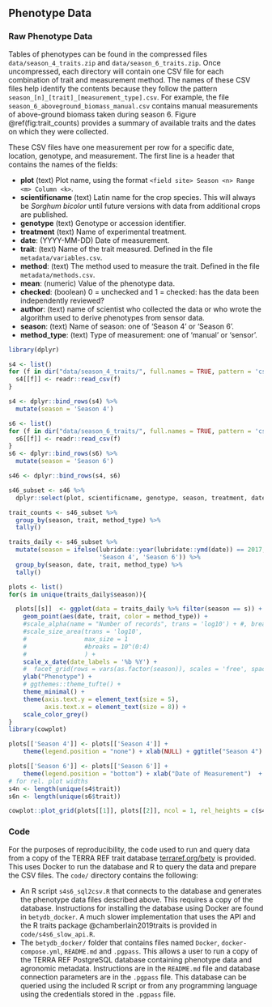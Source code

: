 ## Phenotype Data {#phenotype-data}


### Raw Phenotype Data

Tables of phenotypes can be found in the compressed files `data/season_4_traits.zip` and `data/season_6_traits.zip`. Once uncompressed, each directory will contain one CSV file for each combination of trait and measurement method. The names of these CSV files help identify the contents because they follow the pattern  `season_[n]_[trait]_[measurement_type].csv`. For example, the file `season_6_aboveground_biomass_manual.csv` contains manual measurements of above-ground biomass taken during season 6. Figure \@ref(fig:trait_counts) provides a summary of available traits and the dates on which they were collected. 

These CSV files have one measurement per row for a specific date, location, genotype, and measurement. The first line is a header that contains the names of the fields:

* **plot** (text) Plot name, using the format `<field site> Season <n> Range <m> Column <k>`.
* **scientificname** (text) Latin name for the crop species. This will always be _Sorghum bicolor_ until future versions with data from additional crops are published.
* **genotype** (text) Genotype or accession identifier.
* **treatment** (text) Name of experimental treatment.
* **date**: (YYYY-MM-DD) Date of measurement.
* **trait**: (text) Name of the trait measured. Defined in the file `metadata/variables.csv`.
* **method**: (text) The method used to measure the trait. Defined in the file `metadata/methods.csv`.
* **mean**: (numeric) Value of the phenotype data.
* **checked**: (boolean) 0 = unchecked and 1 = checked: has the data been independently reviewed?
* **author**: (text) name of scientist who collected the data or who wrote the algorithm used to derive phenotypes from sensor data.
* **season**: (text) Name of season: one of 'Season 4' or 'Season 6'.
* **method_type**: (text) Type of measurement: one of 'manual' or 'sensor'.

```r
library(dplyr)

s4 <- list()
for (f in dir("data/season_4_traits/", full.names = TRUE, pattern = 'csv')){
  s4[[f]] <- readr::read_csv(f)
}

s4 <- dplyr::bind_rows(s4) %>%
  mutate(season = 'Season 4')

s6 <- list()
for (f in dir("data/season_6_traits/", full.names = TRUE, pattern = 'csv')){
  s6[[f]] <- readr::read_csv(f)
}
s6 <- dplyr::bind_rows(s6) %>%
  mutate(season = 'Season 6')

s46 <- dplyr::bind_rows(s4, s6)

s46_subset <- s46 %>%
  dplyr::select(plot, scientificname, genotype, season, treatment, date, trait, method, method_type, mean, checked, author)

trait_counts <- s46_subset %>%
  group_by(season, trait, method_type) %>%
  tally()

traits_daily <- s46_subset %>%
  mutate(season = ifelse(lubridate::year(lubridate::ymd(date)) == 2017,
                         'Season 4', 'Season 6')) %>%
  group_by(season, date, trait, method_type) %>%
  tally()


```

```r

plots <- list()
for(s in unique(traits_daily$season)){

  plots[[s]]  <- ggplot(data = traits_daily %>% filter(season == s)) +
    geom_point(aes(date, trait, color = method_type)) +
    #scale_alpha(name = "Number of records", trans = 'log10') + #, breaks = 10^(0:4))+
    #scale_size_area(trans = 'log10',
    #                max_size = 1
    #                #breaks = 10^(0:4)
    #                ) +
    scale_x_date(date_labels = '%b %Y') +
    #  facet_grid(rows = vars(as.factor(season)), scales = 'free', space = "free") +
    ylab("Phenotype") +
    # ggthemes::theme_tufte() +
    theme_minimal() +
    theme(axis.text.y = element_text(size = 5),
          axis.text.x = element_text(size = 8)) +
    scale_color_grey()
}
library(cowplot)

plots[['Season 4']] <- plots[['Season 4']] +
    theme(legend.position = "none") + xlab(NULL) + ggtitle("Season 4")

plots[['Season 6']] <- plots[['Season 6']] +
    theme(legend.position = "bottom") + xlab("Date of Measurement")  + ggtitle("Season 6")
# for rel. plot widths
s4n <- length(unique(s4$trait))
s6n <- length(unique(s6$trait))

cowplot::plot_grid(plots[[1]], plots[[2]], ncol = 1, rel_heights = c(s4n / (s4n + s6n), 2 * s6n / (s4n + s6n)))

```


### Code

For the purposes of reproducibility, the code used to run and query data from a copy of the TERRA REF trait database [terraref.org/bety](https://terraref.org/bety) is provided. This uses Docker to run the database and R to query the data and prepare the CSV files. The `code/` directory contains the following:

* An R script `s4s6_sql2csv.R` that connects to the database and generates the phenotype data files described above. This requires a copy of the database. Instructions for installing the database using Docker are found in `betydb_docker`. A much slower implementation that uses the API and the R traits package @chamberlain2019traits is provided in `code/s4s6_slow_api.R`.
* The `betydb_docker/` folder that contains files named `Docker`, `docker-compose.yml`, `README.md` and `.pgpass`. This allows a user to run a copy of the TERRA REF PostgreSQL database containing phenotype data and agronomic metadata. Instructions are in the `README.md` file and database connection parameters are in the `.pgpass` file. This database can be queried using the included R script or from any programming language using the credentials stored in the `.pgpass` file.
